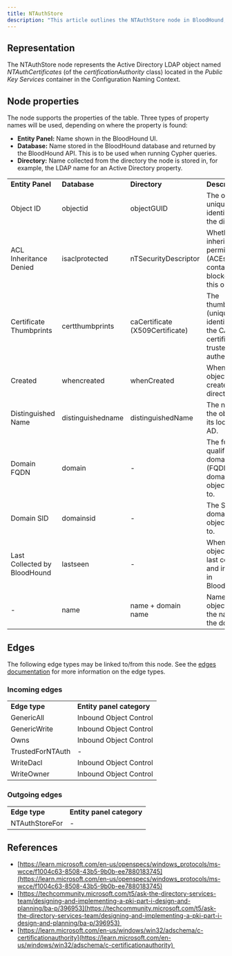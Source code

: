 ```yaml
---
title: NTAuthStore
description: "This article outlines the NTAuthStore node in BloodHound, it describes the node's properties and possible incoming/outgoing edges."
---
```


## Representation

The NTAuthStore node represents the Active Directory LDAP object named _NTAuthCertificates_ (of the _certificationAuthority_ class) located in the _Public Key Services_ container in the Configuration Naming Context.

## Node properties

The node supports the properties of the table. Three types of property names will be used, depending on where the property is found:

* **Entity Panel:** Name shown in the BloodHound UI.
* **Database:** Name stored in the BloodHound database and returned by the BloodHound API. This is to be used when running Cypher queries.
* **Directory:** Name collected from the directory the node is stored in, for example, the LDAP name for an Active Directory property.

|     |     |     |     |
| --- | --- | --- | --- |
| **Entity Panel** | **Database** | **Directory** | **Description** |
| Object ID | objectid | objectGUID | The object's unique identifier in the directory. |
| ACL Inheritance Denied | isaclprotected | nTSecurityDescriptor | Whether inherited permissions (ACEs) from containers are blocked on this object. |
| Certificate Thumbprints | certthumbprints | caCertificate (X509Certificate) | The thumbprint (unique identifier) of the CA certificates trusted for NT authentication. |
| Created | whencreated | whenCreated | When the object was created in the directory. |
| Distinguished Name | distinguishedname | distinguishedName | The name of the object and its location in AD. |
| Domain FQDN | domain | -   | The fully qualified domain name (FQDN) of the domain the object belongs to. |
| Domain SID | domainsid | -   | The SID of the domain the object belongs to. |
| Last Collected by BloodHound | lastseen | -   | When the object was last collected and ingested in BloodHound. |
| -   | name | name + domain name | Name of the object + @ + the name of the domain. |

## Edges

The following edge types may be linked to/from this node. See the [edges documentation](/hc/en-us/sections/Edges) for more information on the edge types.

### Incoming edges

|     |     |
| --- | --- |
| **Edge type** | **Entity panel category** |
| GenericAll | Inbound Object Control |
| GenericWrite | Inbound Object Control |
| Owns | Inbound Object Control |
| TrustedForNTAuth | -   |
| WriteDacl | Inbound Object Control |
| WriteOwner | Inbound Object Control |

### Outgoing edges

|     |     |
| --- | --- |
| **Edge type** | **Entity panel category** |
| NTAuthStoreFor | -   |

## References

* [https://learn.microsoft.com/en-us/openspecs/windows_protocols/ms-wcce/f1004c63-8508-43b5-9b0b-ee7880183745](https://learn.microsoft.com/en-us/openspecs/windows_protocols/ms-wcce/f1004c63-8508-43b5-9b0b-ee7880183745)
* [https://techcommunity.microsoft.com/t5/ask-the-directory-services-team/designing-and-implementing-a-pki-part-i-design-and-planning/ba-p/396953](https://techcommunity.microsoft.com/t5/ask-the-directory-services-team/designing-and-implementing-a-pki-part-i-design-and-planning/ba-p/396953) 
* [https://learn.microsoft.com/en-us/windows/win32/adschema/c-certificationauthority](https://learn.microsoft.com/en-us/windows/win32/adschema/c-certificationauthority) 

